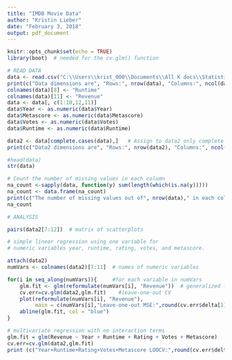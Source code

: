 ---
title: "IMDB Movie Data"
author: "Kristin Lieber"
date: "February 3, 2018"
output: pdf_document
---

```{r setup, include=FALSE}
knitr::opts_chunk$set(echo = TRUE)
library(boot)  # needed for the cv.glm() function
```


```{r}
# READ DATA
data <- read.csv("C:\\Users\\krist_000\\Documents\\All K docs\\Statistics\\2018 Spring\\Stat proj\\IMDB-Movie-Data.csv", header=TRUE, sep= ",",na.string = " ")
print(c("Data dimensions are", "Rows:", nrow(data), "Columns:", ncol(data)))
colnames(data)[8] <- "Runtime"
colnames(data)[11] <- "Revenue"
data <- data[, c(1:10,12,11)]
data$Year <- as.numeric(data$Year)
data$Metascore <- as.numeric(data$Metascore)
data$Votes <- as.numeric(data$Votes)
data$Runtime <- as.numeric(data$Runtime)

data2 <- data[complete.cases(data),]   # Assign to data2 only complete records
print(c("Data2 dimensions are", "Rows:", nrow(data2), "Columns:", ncol(data2)))

#head(data)
str(data)

# Count the number of missing values in each column
na_count <-sapply(data, function(y) sum(length(which(is.na(y)))))
na_count <- data.frame(na_count)
print(c("The number of missing values out of", nrow(data)," in each column is:"))
na_count
```


```{r}
# ANALYSIS

pairs(data2[7:12])  # matrix of scatterplots

# simple linear regression using one variable for 
# numeric variables year, runtime, rating, votes, and metascore.

attach(data2)
numVars <- colnames(data2)[7:11]  # names of numeric variables

for(i in seq_along(numVars)){     #for each variable in numVars
    glm.fit <- glm(reformulate(numVars[i], "Revenue"))  # generalized linear model
    cv.err=cv.glm(data2,glm.fit)    #leave-one-out CV
    plot(reformulate(numVars[i], "Revenue"), 
         main = c(numVars[i],"Leave-one-out MSE:",round(cv.err$delta[1],1)))
    abline(glm.fit, col = "blue")
}
```
```{r}
# multivariate regression with no interaction terms
glm.fit = glm(Revenue ~ Year + Runtime + Rating + Votes + Metascore)
cv.err=cv.glm(data2,glm.fit)
print (c("Year+Runtime+Rating+Votes+Metascore LOOCV:",round(cv.err$delta[1],1)))

```

